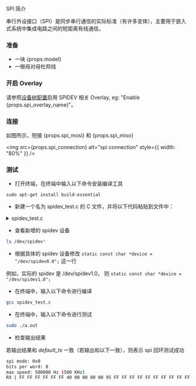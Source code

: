
SPI 简介

串行外设接口（SPI）是同步串行通信的实际标准（有许多变体），主要用于嵌入式系统中集成电路之间的短距离有线通信。

### 准备

<ul>
  <li>一块 {props.model}</li>
  <li>一根母对母杜邦线</li>
</ul>

### 开启 Overlay

<p>
  请参照<a href="../../radxa-os/rsetup#overlays">设备树配置</a>启用 SPIDEV 相关
  Overlay, eg: "Enable {props.spi_overlay_name}"。
</p>

### 连接

<p>
  如图所示，短接 {props.spi_mosi} 和 {props.spi_miso}
</p>

<img src={props.spi_connection} alt="spi connection" style={{ width: "80%" }} />

### 测试

- 打开终端，在终端中输入以下命令安装编译工具

```
sudo apt-get install build-essential
```

- 新建一个名为 spidev_test.c 的 C 文件，并将以下代码粘贴到文件中：

<details>
    <summary>spidev_test.c</summary>
    ```c
        /*
        * SPI testing utility (using spidev driver)
        *
        * Copyright (c) 2007  MontaVista Software, Inc.
        * Copyright (c) 2007  Anton Vorontsov <avorontsov@ru.mvista.com>
        *
        * This program is free software; you can redistribute it and/or modify
        * it under the terms of the GNU General Public License as published by
        * the Free Software Foundation; either version 2 of the License.
        *
        * Cross-compile with cross-gcc -I/path/to/cross-kernel/include
        */

        #include <stdint.h>
        #include <unistd.h>
        #include <stdio.h>
        #include <stdlib.h>
        #include <string.h>
        #include <getopt.h>
        #include <fcntl.h>
        #include <sys/ioctl.h>
        #include <linux/ioctl.h>
        #include <sys/stat.h>
        #include <linux/types.h>
        #include <linux/spi/spidev.h>

        #define ARRAY_SIZE(a) (sizeof(a) / sizeof((a)[0]))

        static void pabort(const char *s)
        {
            perror(s);
            abort();
        }

        static const char *device = "/dev/spidev0.0";
        static uint32_t mode;
        static uint8_t bits = 8;
        static char *input_file;
        static char *output_file;
        static uint32_t speed = 500000;
        static uint16_t delay;
        static int verbose;

        uint8_t default_tx[] = {
            0xFF, 0xFF, 0xFF, 0xFF, 0xFF, 0xFF,
            0x40, 0x00, 0x00, 0x00, 0x00, 0x95,
            0xFF, 0xFF, 0xFF, 0xFF, 0xFF, 0xFF,
            0xFF, 0xFF, 0xFF, 0xFF, 0xFF, 0xFF,
            0xFF, 0xFF, 0xFF, 0xFF, 0xFF, 0xFF,
            0xF0, 0x0D,
        };

        uint8_t default_rx[ARRAY_SIZE(default_tx)] = {0, };
        char *input_tx;

        static void hex_dump(const void *src, size_t length, size_t line_size,
                    char *prefix)
        {
            int i = 0;
            const unsigned char *address = src;
            const unsigned char *line = address;
            unsigned char c;

            printf("%s | ", prefix);
            while (length-- > 0) {
                printf("%02X ", *address++);
                if (!(++i % line_size) || (length == 0 && i % line_size)) {
                    if (length == 0) {
                        while (i++ % line_size)
                            printf("__ ");
                    }
                    printf(" | ");  /* right close */
                    while (line < address) {
                        c = *line++;
                        printf("%c", (c < 33 || c == 255) ? 0x2E : c);
                    }
                    printf("\n");
                    if (length > 0)
                        printf("%s | ", prefix);
                }
            }
        }

        /*
        *  Unescape - process hexadecimal escape character
        *	  converts shell input "\x23" -> 0x23
        */
        static int unescape(char *_dst, char *_src)
        {
            int ret = 0;
            int match;
            char *src = _src;
            char *dst = _dst;
            unsigned int ch;

            while (*src) {
                if (*src == '\\' && *(src+1) == 'x') {
                    match = sscanf(src + 2, "%2x", &ch);
                    if (!match)
                        pabort("malformed input string");

                    src += 4;
                    *dst++ = (unsigned char)ch;
                } else {
                    *dst++ = *src++;
                }
                ret++;
            }
            return ret;
        }

        static void transfer(int fd, uint8_t const *tx, uint8_t const *rx, size_t len)
        {
            int ret;
            int out_fd;
            struct spi_ioc_transfer tr = {
                .tx_buf = (unsigned long)tx,
                .rx_buf = (unsigned long)rx,
                .len = len,
                .delay_usecs = delay,
                .speed_hz = speed,
                .bits_per_word = bits,
            };

            if (mode & SPI_TX_QUAD)
                tr.tx_nbits = 4;
            else if (mode & SPI_TX_DUAL)
                tr.tx_nbits = 2;
            if (mode & SPI_RX_QUAD)
                tr.rx_nbits = 4;
            else if (mode & SPI_RX_DUAL)
                tr.rx_nbits = 2;
            if (!(mode & SPI_LOOP)) {
                if (mode & (SPI_TX_QUAD | SPI_TX_DUAL))
                    tr.rx_buf = 0;
                else if (mode & (SPI_RX_QUAD | SPI_RX_DUAL))
                    tr.tx_buf = 0;
            }

            ret = ioctl(fd, SPI_IOC_MESSAGE(1), &tr);
            if (ret < 1)
                pabort("can't send spi message");

            if (verbose)
                hex_dump(tx, len, 32, "TX");

            if (output_file) {
                out_fd = open(output_file, O_WRONLY | O_CREAT | O_TRUNC, 0666);
                if (out_fd < 0)
                    pabort("could not open output file");

                ret = write(out_fd, rx, len);
                if (ret != len)
                    pabort("not all bytes written to output file");

                close(out_fd);
            }

            if (verbose || !output_file)
                hex_dump(rx, len, 32, "RX");
        }

        static void print_usage(const char *prog)
        {
            printf("Usage: %s [-DsbdlHOLC3]\n", prog);
            puts("  -D --device   device to use (default /dev/spidev0.0)\n"
                "  -s --speed	max speed (Hz)\n"
                "  -d --delay	delay (usec)\n"
                "  -b --bpw	  bits per word\n"
                "  -i --input	input data from a file (e.g. \"test.bin\")\n"
                "  -o --output   output data to a file (e.g. \"results.bin\")\n"
                "  -l --loop	 loopback\n"
                "  -H --cpha	 clock phase\n"
                "  -O --cpol	 clock polarity\n"
                "  -L --lsb	  least significant bit first\n"
                "  -C --cs-high  chip select active high\n"
                "  -3 --3wire	SI/SO signals shared\n"
                "  -v --verbose  Verbose (show tx buffer)\n"
                "  -p			Send data (e.g. \"1234\\xde\\xad\")\n"
                "  -N --no-cs	no chip select\n"
                "  -R --ready	slave pulls low to pause\n"
                "  -2 --dual	 dual transfer\n"
                "  -4 --quad	 quad transfer\n");
            exit(1);
        }

        static void parse_opts(int argc, char *argv[])
        {
            while (1) {
                static const struct option lopts[] = {
                    { "device",  1, 0, 'D' },
                    { "speed",   1, 0, 's' },
                    { "delay",   1, 0, 'd' },
                    { "bpw",	 1, 0, 'b' },
                    { "input",   1, 0, 'i' },
                    { "output",  1, 0, 'o' },
                    { "loop",	0, 0, 'l' },
                    { "cpha",	0, 0, 'H' },
                    { "cpol",	0, 0, 'O' },
                    { "lsb",	 0, 0, 'L' },
                    { "cs-high", 0, 0, 'C' },
                    { "3wire",   0, 0, '3' },
                    { "no-cs",   0, 0, 'N' },
                    { "ready",   0, 0, 'R' },
                    { "dual",	0, 0, '2' },
                    { "verbose", 0, 0, 'v' },
                    { "quad",	0, 0, '4' },
                    { NULL, 0, 0, 0 },
                };
                int c;

                c = getopt_long(argc, argv, "D:s:d:b:i:o:lHOLC3NR24p:v",
                        lopts, NULL);

                if (c == -1)
                    break;

                switch (c) {
                case 'D':
                    device = optarg;
                    break;
                case 's':
                    speed = atoi(optarg);
                    break;
                case 'd':
                    delay = atoi(optarg);
                    break;
                case 'b':
                    bits = atoi(optarg);
                    break;
                case 'i':
                    input_file = optarg;
                    break;
                case 'o':
                    output_file = optarg;
                    break;
                case 'l':
                    mode |= SPI_LOOP;
                    break;
                case 'H':
                    mode |= SPI_CPHA;
                    break;
                case 'O':
                    mode |= SPI_CPOL;
                    break;
                case 'L':
                    mode |= SPI_LSB_FIRST;
                    break;
                case 'C':
                    mode |= SPI_CS_HIGH;
                    break;
                case '3':
                    mode |= SPI_3WIRE;
                    break;
                case 'N':
                    mode |= SPI_NO_CS;
                    break;
                case 'v':
                    verbose = 1;
                    break;
                case 'R':
                    mode |= SPI_READY;
                    break;
                case 'p':
                    input_tx = optarg;
                    break;
                case '2':
                    mode |= SPI_TX_DUAL;
                    break;
                case '4':
                    mode |= SPI_TX_QUAD;
                    break;
                default:
                    print_usage(argv[0]);
                    break;
                }
            }
            if (mode & SPI_LOOP) {
                if (mode & SPI_TX_DUAL)
                    mode |= SPI_RX_DUAL;
                if (mode & SPI_TX_QUAD)
                    mode |= SPI_RX_QUAD;
            }
        }

        static void transfer_escaped_string(int fd, char *str)
        {
            size_t size = strlen(str);
            uint8_t *tx;
            uint8_t *rx;

            tx = malloc(size);
            if (!tx)
                pabort("can't allocate tx buffer");

            rx = malloc(size);
            if (!rx)
                pabort("can't allocate rx buffer");

            size = unescape((char *)tx, str);
            transfer(fd, tx, rx, size);
            free(rx);
            free(tx);
        }

        static void transfer_file(int fd, char *filename)
        {
            ssize_t bytes;
            struct stat sb;
            int tx_fd;
            uint8_t *tx;
            uint8_t *rx;

            if (stat(filename, &sb) == -1)
                pabort("can't stat input file");

            tx_fd = open(filename, O_RDONLY);
            if (tx_fd < 0)
                pabort("can't open input file");

            tx = malloc(sb.st_size);
            if (!tx)
                pabort("can't allocate tx buffer");

            rx = malloc(sb.st_size);
            if (!rx)
                pabort("can't allocate rx buffer");

            bytes = read(tx_fd, tx, sb.st_size);
            if (bytes != sb.st_size)
                pabort("failed to read input file");

            transfer(fd, tx, rx, sb.st_size);
            free(rx);
            free(tx);
            close(tx_fd);
        }

        int main(int argc, char *argv[])
        {
            int ret = 0;
            int fd;

            parse_opts(argc, argv);

            fd = open(device, O_RDWR);
            if (fd < 0)
                pabort("can't open device");

            /*
            * spi mode
            */
            ret = ioctl(fd, SPI_IOC_WR_MODE, &mode);
            if (ret == -1)
                pabort("can't set spi mode");

            ret = ioctl(fd, SPI_IOC_RD_MODE, &mode);
            if (ret == -1)
                pabort("can't get spi mode");

            /*
            * bits per word
            */
            ret = ioctl(fd, SPI_IOC_WR_BITS_PER_WORD, &bits);
            if (ret == -1)
                pabort("can't set bits per word");

            ret = ioctl(fd, SPI_IOC_RD_BITS_PER_WORD, &bits);
            if (ret == -1)
                pabort("can't get bits per word");

            /*
            * max speed hz
            */
            ret = ioctl(fd, SPI_IOC_WR_MAX_SPEED_HZ, &speed);
            if (ret == -1)
                pabort("can't set max speed hz");

            ret = ioctl(fd, SPI_IOC_RD_MAX_SPEED_HZ, &speed);
            if (ret == -1)
                pabort("can't get max speed hz");

            printf("spi mode: 0x%x\n", mode);
            printf("bits per word: %d\n", bits);
            printf("max speed: %d Hz (%d KHz)\n", speed, speed/1000);

            if (input_tx && input_file)
                pabort("only one of -p and --input may be selected");

            if (input_tx)
                transfer_escaped_string(fd, input_tx);
            else if (input_file)
                transfer_file(fd, input_file);
            else
                transfer(fd, default_tx, default_rx, sizeof(default_tx));

            close(fd);

            return ret;
        }
    ```

</details>

- 查看新增的 spidev 设备

```bash
ls /dev/spidev*
```

- 根据具体的 spidev 设备修改 `static const char *device = "/dev/spidev0.0";` 这一行

例如，实际的 spidev 是 /dev/spidev1.0， 则 `static const char *device = "/dev/spidev1.0";`

- 在终端中，输入以下命令进行编译

```bash
gcc spidev_test.c
```

- 在终端中，输入以下命令进行测试

```bash
sudo ./a.out
```

- 检查输出结果

若输出结果和 _default_tx_ 一致（若输出和以下一致），则表示 spi 回环测试成功

```bash
spi mode: 0x0
bits per word: 8
max speed: 500000 Hz (500 KHz)
RX | FF FF FF FF FF FF 40 00 00 00 00 95 FF FF FF FF FF FF FF FF FF FF FF FF FF FF FF FF FF FF F0 0D  | ......@....�..................�.
```
